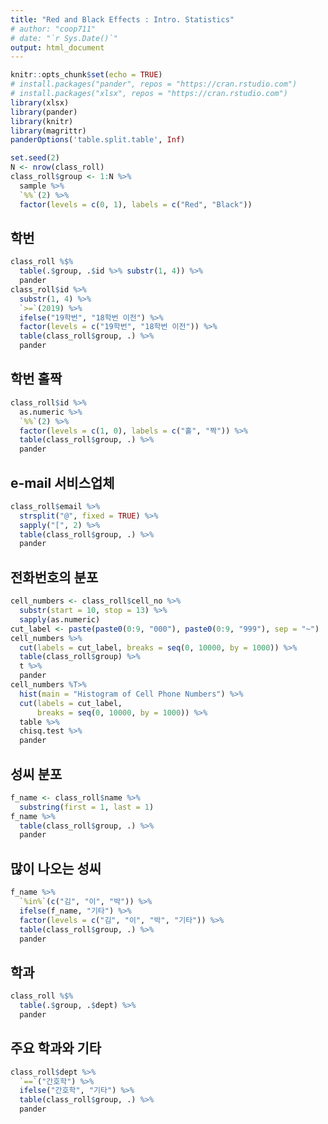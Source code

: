 ```yaml
---
title: "Red and Black Effects : Intro. Statistics"
# author: "coop711"
# date: "`r Sys.Date()`"
output: html_document
---
```


```r
knitr::opts_chunk$set(echo = TRUE)
# install.packages("pander", repos = "https://cran.rstudio.com")
# install.packages("xlsx", repos = "https://cran.rstudio.com")
library(xlsx)
library(pander)
library(knitr)
library(magrittr)
panderOptions('table.split.table', Inf)
```

<!--
## Data

```r
load("./red_and_black_intro_190224_data.RData")
```

## Randomization
-->

```r
set.seed(2)
N <- nrow(class_roll) 
class_roll$group <- 1:N %>%
  sample %>%
  `%%`(2) %>%
  factor(levels = c(0, 1), labels = c("Red", "Black"))
```

## 학번

```r
class_roll %$%
  table(.$group, .$id %>% substr(1, 4)) %>%
  pander
class_roll$id %>%
  substr(1, 4) %>%
  `>=`(2019) %>%
  ifelse("19학번", "18학번 이전") %>%
  factor(levels = c("19학번", "18학번 이전")) %>%
  table(class_roll$group, .) %>%
  pander
```

## 학번 홀짝

```r
class_roll$id %>%
  as.numeric %>%
  `%%`(2) %>%
  factor(levels = c(1, 0), labels = c("홀", "짝")) %>%
  table(class_roll$group, .) %>%
  pander
```

## e-mail 서비스업체

```r
class_roll$email %>%
  strsplit("@", fixed = TRUE) %>%
  sapply("[", 2) %>%
  table(class_roll$group, .) %>%
  pander
```

## 전화번호의 분포

```r
cell_numbers <- class_roll$cell_no %>%
  substr(start = 10, stop = 13) %>%
  sapply(as.numeric) 
cut_label <- paste(paste0(0:9, "000"), paste0(0:9, "999"), sep = "~")
cell_numbers %>%
  cut(labels = cut_label, breaks = seq(0, 10000, by = 1000)) %>%
  table(class_roll$group) %>%
  t %>%
  pander
cell_numbers %T>%
  hist(main = "Histogram of Cell Phone Numbers") %>%
  cut(labels = cut_label, 
      breaks = seq(0, 10000, by = 1000)) %>%
  table %>%
  chisq.test %>%
  pander
```

## 성씨 분포

```r
f_name <- class_roll$name %>%
  substring(first = 1, last = 1) 
f_name %>%
  table(class_roll$group, .) %>%
  pander
```

## 많이 나오는 성씨

```r
f_name %>%
  `%in%`(c("김", "이", "박")) %>%
  ifelse(f_name, "기타") %>%
  factor(levels = c("김", "이", "박", "기타")) %>%
  table(class_roll$group, .) %>%
  pander
```

## 학과

```r
class_roll %$%
  table(.$group, .$dept) %>%
  pander
```

## 주요 학과와 기타

```r
class_roll$dept %>%
  `==`("간호학") %>%
  ifelse("간호학", "기타") %>%
  table(class_roll$group, .) %>%
  pander
```

<!--

<P style="page-break-before:always">

## 전체 명단 : 가나다순

```r
class_roll$name %>%
  order %>%
  class_roll[., c("id", "name", "group")] %<>%
  `colnames<-`(c("학번", "이름", "그룹")) %>%
  pander(row.names = FALSE)
```

<P style="page-break-before:always">

## 전체 명단 : 그룹 단위 가나다순

```r
class_roll %$%
  order(.$group, .$name) %>%
  class_roll[., c("id", "name", "group")] %<>%
  `colnames<-`(c("학번", "이름", "그룹")) %>%
  pander(row.names = FALSE)
```

<P style="page-break-before:always">

## 집단별 출석부

```r
class_roll %$%
  order(.$group, .$name) %>%
  class_roll[., c("id", "name", "group")] %>%
  subset(.$group == "Red", select = c("id", "name")) %<>%
  `colnames<-`(c("학번", "이름")) %>%
  pander(caption = "Red")
```

<P style="page-break-before:always">

```r
class_roll %$%
  order(.$group, .$name) %>%
  class_roll[., c("id", "name", "group")] %>%
  subset(.$group == "Black", select = c("id", "name")) %<>%
  `colnames<-`(c("학번", "이름")) %>%
  pander(caption = "Black")
```

```r
save.image("./red_and_black_intro_190224_report.RData")
```
-->